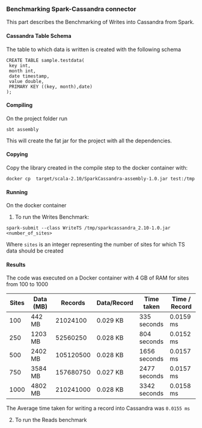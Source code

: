 ### Benchmarking Spark-Cassandra connector

This part describes the Benchmarking of Writes into Cassandra from Spark.

#### Cassandra Table Schema

The table to which data is written is created with the following schema
```
CREATE TABLE sample.testdata(
 key int,
 month int,
 date timestamp,
 value double,
 PRIMARY KEY ((key, month),date)
);
```

#### Compiling
On the project folder run
```
sbt assembly
```
This will create the fat jar for the project with all the dependencies.

#### Copying
Copy the library created in the compile step to the docker container with:
```
docker cp  target/scala-2.10/SparkCassandra-assembly-1.0.jar test:/tmp
```

#### Running
On the docker container

1. To run the Writes Benchmark:
```
spark-submit --class WriteTS /tmp/sparkcassandra_2.10-1.0.jar <number_of_sites>
```
Where `sites` is an integer representing the number of sites for which TS data should be created

#### Results

The code was executed on a Docker container with 4 GB of RAM for sites from 100 to 1000

Sites | Data (MB)      | Records    | Data/Record | Time taken  | Time / Record
----- | -------------- | ---------- | ----------- | ----------- | -------------
100   | 442 MB         | 21024100   | 0.029 KB    | 335 seconds | 0.0159 ms
250   | 1203 MB        | 52560250   | 0.028 KB    | 804 seconds | 0.0152 ms
500   | 2402 MB        | 105120500  | 0.028 KB    | 1656 seconds| 0.0157 ms
750   | 3584 MB        | 157680750  | 0.027 KB    | 2477 seconds| 0.0157 ms
1000  | 4802 MB        | 210241000  | 0.028 KB    | 3342 seconds| 0.0158 ms

The Average time taken for writing a record into Cassandra was ```0.0155 ms```

2. To run the Reads benchmark
